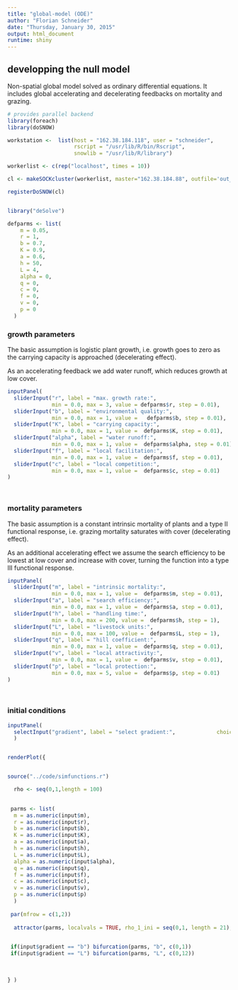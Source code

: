 ```yaml
---
title: "global-model (ODE)"
author: "Florian Schneider"
date: "Thursday, January 30, 2015"
output: html_document
runtime: shiny
---
```


   
## developping the null model

Non-spatial global model solved as ordinary differential equations. It includes global accelerating and decelerating feedbacks on mortality and grazing.

```r

# provides parallel backend
library(foreach)
library(doSNOW)

workstation <-  list(host = "162.38.184.118", user = "schneider",
                     rscript = "/usr/lib/R/bin/Rscript",
                     snowlib = "/usr/lib/R/library")

workerlist <- c(rep("localhost", times = 10)) 

cl <- makeSOCKcluster(workerlist, master="162.38.184.88", outfile='out_messages.txt')

registerDoSNOW(cl)


library("deSolve")

defparms <- list(
    m = 0.05,
    r = 1,
    b = 0.7, 
    K = 0.9, 
    a = 0.6,
    h = 50,
    L = 4, 
    alpha = 0,
    q = 0,
    c = 0,
    f = 0,
    v = 0,
    p = 0
  )
```

### growth parameters

The basic assumption is logistic plant growth, i.e. growth goes to zero as the carrying capacity is approached (decelerating effect). 

As an accelerating feedback we add water runoff, which reduces growth at low cover. 

```r

inputPanel(
  sliderInput("r", label = "max. growth rate:",
              min = 0.0, max = 3, value = defparms$r, step = 0.01),
  sliderInput("b", label = "environmental quality:",
              min = 0.0, max = 1, value =   defparms$b, step = 0.01),
  sliderInput("K", label = "carrying capacity:",
              min = 0.0, max = 1, value =  defparms$K, step = 0.01),
  sliderInput("alpha", label = "water runoff:",
              min = 0.0, max = 1, value =  defparms$alpha, step = 0.01),
  sliderInput("f", label = "local facilitation:",
              min = 0.0, max = 1, value =  defparms$f, step = 0.01),
  sliderInput("c", label = "local competition:",
              min = 0.0, max = 1, value =  defparms$c, step = 0.01)
)

  
```

### mortality parameters

The basic assumption is a constant intrinsic mortality of plants and a type II functional response, i.e. grazing mortality saturates with cover (decelerating effect). 

As an additional accelerating effect we assume the search efficiency to be lowest at low cover and increase with cover, turning the function into a type III functional response.

```r

inputPanel(
  sliderInput("m", label = "intrinsic mortality:",
              min = 0.0, max = 1, value =  defparms$m, step = 0.01),
  sliderInput("a", label = "search efficiency:",
              min = 0.0, max = 1, value =  defparms$a, step = 0.01), 
  sliderInput("h", label = "handling time:",
              min = 0.0, max = 200, value =  defparms$h, step = 1), 
  sliderInput("L", label = "livestock units:",
              min = 0.0, max = 100, value =  defparms$L, step = 1),
  sliderInput("q", label = "hill coefficient:",
              min = 0.0, max = 1, value =  defparms$q, step = 0.01),
  sliderInput("v", label = "local attractivity:",
              min = 0.0, max = 1, value =  defparms$v, step = 0.01),
  sliderInput("p", label = "local protection:",
              min = 0.0, max = 5, value =  defparms$p, step = 0.01)
)

  
```

### initial conditions
```r


inputPanel(
  selectInput("gradient", label = "select gradient:",             choices = c("b", "L"), selected = "b")
  )


renderPlot({


source("../code/simfunctions.r")

  rho <- seq(0,1,length = 100)

  
 parms <- list(
  m = as.numeric(input$m),
  r = as.numeric(input$r),
  b = as.numeric(input$b),
  K = as.numeric(input$K),
  a = as.numeric(input$a), 
  h = as.numeric(input$h),
  L = as.numeric(input$L),
  alpha = as.numeric(input$alpha), 
  q = as.numeric(input$q),
  f = as.numeric(input$f),
  c = as.numeric(input$c),
  v = as.numeric(input$v),
  p = as.numeric(input$p) 
  )
 
 par(mfrow = c(1,2))
 
  attractor(parms, localvals = TRUE, rho_1_ini = seq(0,1, length = 21), rho_11_ini = seq(0,1, length = 11))
 

 if(input$gradient == "b") bifurcation(parms, "b", c(0,1))
 if(input$gradient == "L") bifurcation(parms, "L", c(0,12))  
 
  
 
} )
```
